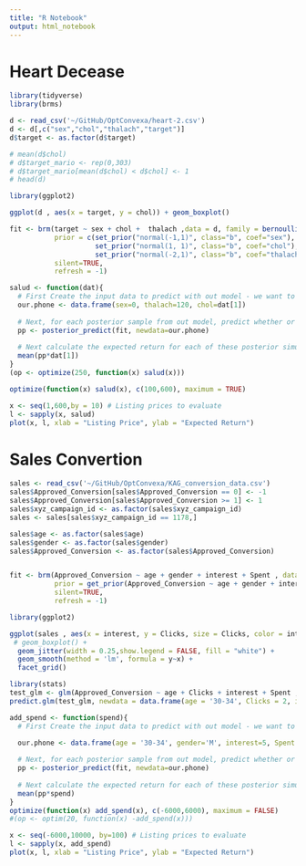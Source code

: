 ```yaml
---
title: "R Notebook"
output: html_notebook
---
```

# Heart Decease

```r
library(tidyverse)
library(brms)
```

```r
d <- read_csv('~/GitHub/OptConvexa/heart-2.csv')
d <- d[,c("sex","chol","thalach","target")]
d$target <- as.factor(d$target)
```

```r
# mean(d$chol)
# d$target_mario <- rep(0,303)
# d$target_mario[mean(d$chol) < d$chol] <- 1
# head(d)
```
```r
library(ggplot2)

ggplot(d , aes(x = target, y = chol)) + geom_boxplot()
```




```r
fit <- brm(target ~ sex + chol +  thalach ,data = d, family = bernoulli(link = "logit"), 
           prior = c(set_prior("normal(-1,1)", class="b", coef="sex"), 
                     set_prior("normal(1, 1)", class="b", coef="chol"),
                     set_prior("normal(-2,1)", class="b", coef="thalach")), 
           silent=TRUE, 
           refresh = -1)
```



```r
salud <- function(dat){
  # First Create the input data to predict with out model - we want to predict whether or not our phone will sell
  our.phone <- data.frame(sex=0, thalach=120, chol=dat[1]) 
  
  # Next, for each posterior sample from out model, predict whether or not our phone would sell at the given price. This will give a vector of 0's and 1's, did the phone sell in each posterior sample. Think of each posterior sample as a simulation. 
  pp <- posterior_predict(fit, newdata=our.phone)
  
  # Next calculate the expected return for each of these posterior simulations
  mean(pp*dat[1])
}
(op <- optimize(250, function(x) salud(x)))
```

```r
optimize(function(x) salud(x), c(100,600), maximum = TRUE)
```


```r
x <- seq(1,600,by = 10) # Listing prices to evaluate
l <- sapply(x, salud) 
plot(x, l, xlab = "Listing Price", ylab = "Expected Return")
```



# Sales Convertion

```r
sales <- read_csv('~/GitHub/OptConvexa/KAG_conversion_data.csv')
sales$Approved_Conversion[sales$Approved_Conversion == 0] <- -1
sales$Approved_Conversion[sales$Approved_Conversion >= 1] <- 1
sales$xyz_campaign_id <- as.factor(sales$xyz_campaign_id)
sales <- sales[sales$xyz_campaign_id == 1178,]

sales$age <- as.factor(sales$age)
sales$gender <- as.factor(sales$gender)
sales$Approved_Conversion <- as.factor(sales$Approved_Conversion)


fit <- brm(Approved_Conversion ~ age + gender + interest + Spent , data = sales, family = gaussian(link = "log"), 
           prior = get_prior(Approved_Conversion ~ age + gender + interest + Spent , data = sales, family = bernoulli()), 
           silent=TRUE, 
           refresh = -1)
```

```r
library(ggplot2)

ggplot(sales , aes(x = interest, y = Clicks, size = Clicks, color = interest)) + 
 # geom_boxplot() +
  geom_jitter(width = 0.25,show.legend = FALSE, fill = "white") + 
  geom_smooth(method = 'lm', formula = y~x) + 
  facet_grid()
```


```r
library(stats)
test_glm <- glm(Approved_Conversion ~ age + Clicks + interest + Spent , data = sales, family = binomial(link = "logit"))
predict.glm(test_glm, newdata = data.frame(age = '30-34', Clicks = 2, interest=32, Spent = 1.1), type = 'response')
```


```r
add_spend <- function(spend){
  # First Create the input data to predict with out model - we want to predict whether or not our phone will sell

  our.phone <- data.frame(age = '30-34', gender='M', interest=5, Spent = spend) 
  
  # Next, for each posterior sample from out model, predict whether or not our phone would sell at the given price. This will give a vector of 0's and 1's, did the phone sell in each posterior sample. Think of each posterior sample as a simulation. 
  pp <- posterior_predict(fit, newdata=our.phone)
  
  # Next calculate the expected return for each of these posterior simulations
  mean(pp*spend)
}
optimize(function(x) add_spend(x), c(-6000,6000), maximum = FALSE)
#(op <- optim(20, function(x) -add_spend(x)))
```


```r
x <- seq(-6000,10000, by=100) # Listing prices to evaluate
l <- sapply(x, add_spend) 
plot(x, l, xlab = "Listing Price", ylab = "Expected Return")
```



#